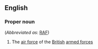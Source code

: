 ==English==

===Proper noun===
{{wikipedia}}
{{en-proper noun}} (''Abbreviated as'': [[RAF]])

# The [[air force]] of the [[British]] [[armed forces]]